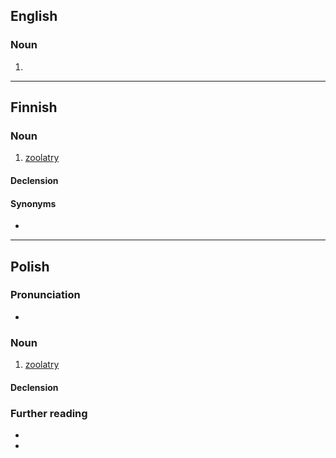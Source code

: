 ==English==

===Noun===
{{en-noun|-}}

# {{synonym of|en|zoolatry}}

----

==Finnish==

===Noun===
{{head|fi|noun}}

# [[zoolatry]]

====Declension====
{{fi-decl-kulkija|zoolatri|a}}

====Synonyms====
* {{l|fi|eläintenpalvonta}}

----

==Polish==

===Pronunciation===
* {{pl-IPA}}

===Noun===
{{pl-noun|f}}

# [[zoolatry]]
#: {{syn|pl|animalizm}}

====Declension====
{{pl-decl-noun-f|tantum=s}}

===Further reading===
* {{R:pl:WSJP}}
* {{R:PWN}}